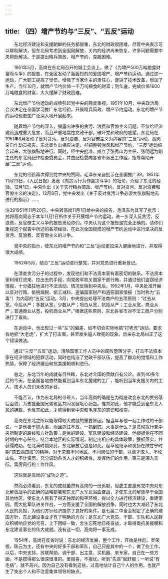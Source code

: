 ```yaml
---
---
---
```

title: （四）增产节约与“三反”、“五反”运动
---




　　东北经济建设和支援朝鲜的任务都很重，东北的财政很困难，尽管中央表示可以帮助解决，但东北局考虑到全国刚解放，关内的经济尚未恢复，许多问题需要中央帮助解决。于是提出精兵简政、增产节约，克服困难。

　　1951年5月，高岗在东北局召开的城工会议上，做了《为增产500万吨粮食财富而斗争》的报告，在全区发动了轰轰烈烈的爱国增产、增产节约运动。通过这一运动，广大职工提高了觉悟，增强了当家作主的责任心，促进了技术改革，增加了生产。当年10月，就增产节约价值一千万吨粮食的财富；到年底，完成价值1600万吨粮食的财富，大大缓解了财政困难。

　　东北增产节约运动的成绩引起党中央的高度重视。1951年10月，中央政治局会议决定在全国学习推广东北经验，开展精兵简政、增产节约运动。东北的增产节约运动也更加广泛深入地开展起来。

　　随着增产节约的深入，揭露出许多的贪污、浪费和官僚主义问题，不仅给经济建设造成重大危害，而且严重地腐蚀党政干部，破坏党和政府的威望。东北局在1951年8月发动了反对贪污、反对浪费、反对官僚主义为内容的“三反”运动。高岗亲自作动员报告，东北局作出相应决定，41把整顿党风和增产节约、“三反”运动结合起来，大张旗鼓地进行。同时，经中央批准，成立了张秀山为主任、张明远为副主任的东北局纪律检查委员会，并由纪检委向各省市派出工作组，指导帮助开展“三反”运动。

　　东北的经验再次得到党中央的赞同，毛泽东亲自批示在全国推广39。1951年11月23日，《人民日报》发表《向贪污行为作坚决斗争》的社论，介绍了东北的经验。12月1日，中央作出《关于实行精兵简政、增产节约、反对贪污、反对浪费和官僚主义的决定》，12月8日，党中央发出《关于反对贪污斗争必须大张旗鼓地去进行的指示》……

注391951年11月20日，中央转高岗11月1日给中央的报告，毛泽东为其写了批示：兹将高岗同志于本年11月1日所作关于开展增产节约运动，进一步深入反贪污，反浪费，反官僚主义斗争的报告发给你们。中央认为这个报告是完全正确的。请你们重视这个报告中所述的各项经验，在此次全国规模的增产节约运动中进行坚决的反贪污、反浪费、反官僚主义的斗争。

　　党中央的指示，使东北的增产节约和“三反”运动更加深入健康地进行，并取得很大成绩。

　　1952年5月，结合“三反”运动进行整党，并对党员进行重新登记。

　　在清查贪污分子的过程中，发现他们和不法资本家有着密切的联系。不法资本家利用打进来、拉出去的手段，向党政军机关国家干部行贿，并通过他们盗窃经济情报，十分猖狂地进行不法活动。情况反映到中央后，1952年1月，中央批准开展以反对行贿、偷税漏税、偷工减料、盗骗国家财产和盗窃国家情报（当时称为“五毒”）为内容的“五反“运动。3月，中央提出处理不法商户的五项原则：“过去从宽，今后从严；多数从宽，少数从严；坦白从宽，抗拒从严；工业从宽，商业从严；普通商业从宽，投机商业从严。”根据这些原则，东北各省市对不法工商户分别进行了查处。

　　在运动中，也出现过一些“左”的偏差，如不切合实际地搞“打老虎”运动，要求各地抓“大老虎”，扩大了打击面，甚至发生逼人致死的现象。后来东北局纠正了这个错误做法。

　　通过“三反”“五反”运动，清除国家工作人员中的腐败堕落分子，打击不法资本家在经济领域的犯罪活动，同时也纯洁了党政干部队伍，提高了群众的觉悟和工作热情，保障了经济建设和抗美援朝顺利进行。

　　总之，东北当年的成就有目共睹，东北对全国的贡献自有公论。直到40多年后的今天，在全国各地依然能看到当年东北援建的工厂，能听到当年支援关内的工人、技术人员们未改的乡音。

　　不能否认，作为东北局的带班人，当年高岗的确是在为彻底改变东北的贫穷落后面貌，为支援全国兄弟省区共同发展呕心沥血。惟其如此，他才能受到全东北人民的拥戴，也惟其如此，才能得到党中央和毛泽东的赏识和推崇。

　　高岗在东北之所以能取得较大成就的重要原因，据当年与他一起工作过的干部说，一是他善于抓大事，而且抓住不放，一抓到底。大事是什么？是贯彻执行党中央所制定的路线和方针政策；是党的建设、军队建设和经济建设。他根据党在不同时期的中心任务，结合本地区的实际情况，制定出相应的具体政策，狠抓落实，并获得成功。在北满时期如此，东北解放后也是如此。起草他继承和发扬在陕甘宁时期“搞五湖四海”的精神，对于来自不同地区、不同岗位的干部，以德才取人，不论山头，不计资历，充分调动各类人才的积极性，发挥他们的作用。第三是深入实际。雷厉风行的工作作风。

　　这些就是高岗的“成功之道”。

　　然而必须看到，东北的成就虽然有高岗的一份贡献，但更主要是有党中央对东北解放战争的正确的战略部署和东北广大军民浴血奋战，才使东北的解放早于全国其他地区，使东北人民有了得天独厚的和平环境，得以全力进行经济建设，重建家园。而大批军队进关作战，一方面支援了全国的解放战争，同时也大大减轻了东北人民的负担，为他们方针经济提供了良好的条件。是七届二中全会制定了正确的建国方针，东北建设事业才有了明确的方向；是东北广大党员、干部、军队和人民群众积极响应党的号召，上下团结一致，舍生忘死地日夜奋战，才取得看抗美援朝和东北建设事业的伟大成就。没有这一切，高岗将一事无成。

　　1954年，高岗在反省时说：东北的经济发展，整个工作，开始是林彪、罗荣桓、陈云为主，还有中央的好多干部和军队，自己只是其中的一个，做了些工作。以后，中央支持，苏联帮助，调干部、出主意、买机器、来专家。自己在一些方面，不是摸得那么很深很准的。爱报喜，不报忧。听到“先进”就舒服；一听说“有毛病”，就不高兴。因为自己没有看到这些，过高地估计自己个人的作用，也就产生了突出个人和不注意集体领导的缺点。